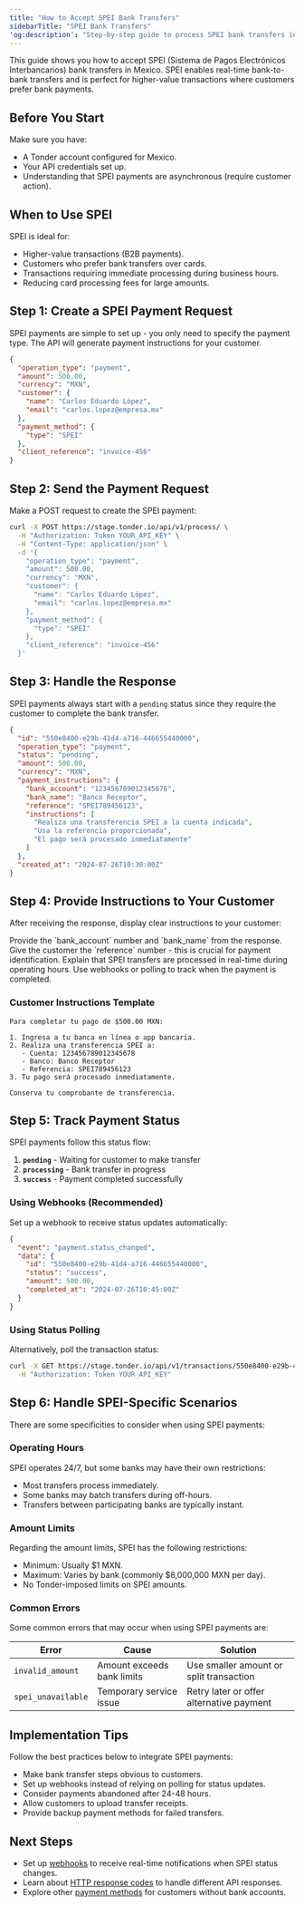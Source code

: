 ```yaml
---
title: "How to Accept SPEI Bank Transfers"
sidebarTitle: "SPEI Bank Transfers"
'og:description': "Step-by-step guide to process SPEI bank transfers in Mexico with Tonder"
---
```


This guide shows you how to accept SPEI (Sistema de Pagos Electrónicos Interbancarios) bank transfers in Mexico. SPEI enables real-time bank-to-bank transfers and is perfect for higher-value transactions where customers prefer bank payments.

## Before You Start

Make sure you have:
- A Tonder account configured for Mexico.
- Your API credentials set up.
- Understanding that SPEI payments are asynchronous (require customer action).

## When to Use SPEI

SPEI is ideal for:
- Higher-value transactions (B2B payments).
- Customers who prefer bank transfers over cards.
- Transactions requiring immediate processing during business hours.
- Reducing card processing fees for large amounts.

## Step 1: Create a SPEI Payment Request

SPEI payments are simple to set up - you only need to specify the payment type. The API will generate payment instructions for your customer.

```json
{
  "operation_type": "payment",
  "amount": 500.00,
  "currency": "MXN",
  "customer": {
    "name": "Carlos Eduardo López",
    "email": "carlos.lopez@empresa.mx"
  },
  "payment_method": {
    "type": "SPEI"
  },
  "client_reference": "invoice-456"
}
```

## Step 2: Send the Payment Request

Make a POST request to create the SPEI payment:

```bash
curl -X POST https://stage.tonder.io/api/v1/process/ \
  -H "Authorization: Token YOUR_API_KEY" \
  -H "Content-Type: application/json" \
  -d '{
    "operation_type": "payment",
    "amount": 500.00,
    "currency": "MXN",
    "customer": {
      "name": "Carlos Eduardo López",
      "email": "carlos.lopez@empresa.mx"
    },
    "payment_method": {
      "type": "SPEI"
    },
    "client_reference": "invoice-456"
  }'
```

## Step 3: Handle the Response

SPEI payments always start with a `pending` status since they require the customer to complete the bank transfer.

```json
{
  "id": "550e8400-e29b-41d4-a716-446655440000",
  "operation_type": "payment",
  "status": "pending",
  "amount": 500.00,
  "currency": "MXN",
  "payment_instructions": {
    "bank_account": "123456789012345678",
    "bank_name": "Banco Receptor",
    "reference": "SPEI789456123",
    "instructions": [
      "Realiza una transferencia SPEI a la cuenta indicada",
      "Usa la referencia proporcionada",
      "El pago será procesado inmediatamente"
    ]
  },
  "created_at": "2024-07-26T10:30:00Z"
}
```

## Step 4: Provide Instructions to Your Customer

After receiving the response, display clear instructions to your customer:

<Steps>
<Step title="Share the bank account details">
Provide the `bank_account` number and `bank_name` from the response.
</Step>
<Step title="Provide the payment reference">
Give the customer the `reference` number - this is crucial for payment identification.
</Step>
<Step title="Set expectations">
Explain that SPEI transfers are processed in real-time during operating hours.
</Step>
<Step title="Monitor payment status">
Use webhooks or polling to track when the payment is completed.
</Step>
</Steps>

### Customer Instructions Template

```
Para completar tu pago de $500.00 MXN:

1. Ingresa a tu banca en línea o app bancaria.
2. Realiza una transferencia SPEI a:
   - Cuenta: 123456789012345678
   - Banco: Banco Receptor
   - Referencia: SPEI789456123
3. Tu pago será procesado inmediatamente.

Conserva tu comprobante de transferencia.
```

## Step 5: Track Payment Status

SPEI payments follow this status flow:

1. **`pending`** - Waiting for customer to make transfer
2. **`processing`** - Bank transfer in progress  
3. **`success`** - Payment completed successfully

### Using Webhooks (Recommended)

Set up a webhook to receive status updates automatically:

```json
{
  "event": "payment.status_changed",
  "data": {
    "id": "550e8400-e29b-41d4-a716-446655440000",
    "status": "success",
    "amount": 500.00,
    "completed_at": "2024-07-26T10:45:00Z"
  }
}
```

### Using Status Polling

Alternatively, poll the transaction status:

```bash
curl -X GET https://stage.tonder.io/api/v1/transactions/550e8400-e29b-41d4-a716-446655440000/ \
  -H "Authorization: Token YOUR_API_KEY"
```

## Step 6: Handle SPEI-Specific Scenarios

There are some specificities to consider when using SPEI payments:

### Operating Hours

SPEI operates 24/7, but some banks may have their own restrictions:

- Most transfers process immediately.
- Some banks may batch transfers during off-hours.
- Transfers between participating banks are typically instant.

### Amount Limits

Regarding the amount limits, SPEI has the following restrictions:
- Minimum: Usually $1 MXN.
- Maximum: Varies by bank (commonly $8,000,000 MXN per day).
- No Tonder-imposed limits on SPEI amounts.

### Common Errors

Some common errors that may occur when using SPEI payments are:

| Error | Cause | Solution |
|-------|-------|----------|
| `invalid_amount` | Amount exceeds bank limits | Use smaller amount or split transaction |
| `spei_unavailable` | Temporary service issue | Retry later or offer alternative payment |

## Implementation Tips

Follow the best practices below to integrate SPEI payments:

- Make bank transfer steps obvious to customers.
- Set up webhooks instead of relying on polling for status updates.
- Consider payments abandoned after 24-48 hours.
- Allow customers to upload transfer receipts.
- Provide backup payment methods for failed transfers.

## Next Steps

- Set up [webhooks](/direct-integration/webhooks/how-webhooks-works) to receive real-time notifications when SPEI status changes.
- Learn about [HTTP response codes](/direct-integration/http-response-codes) to handle different API responses.
- Explore other [payment methods](/direct-integration/payment-methods/payment-methods-overview) for customers without bank accounts.